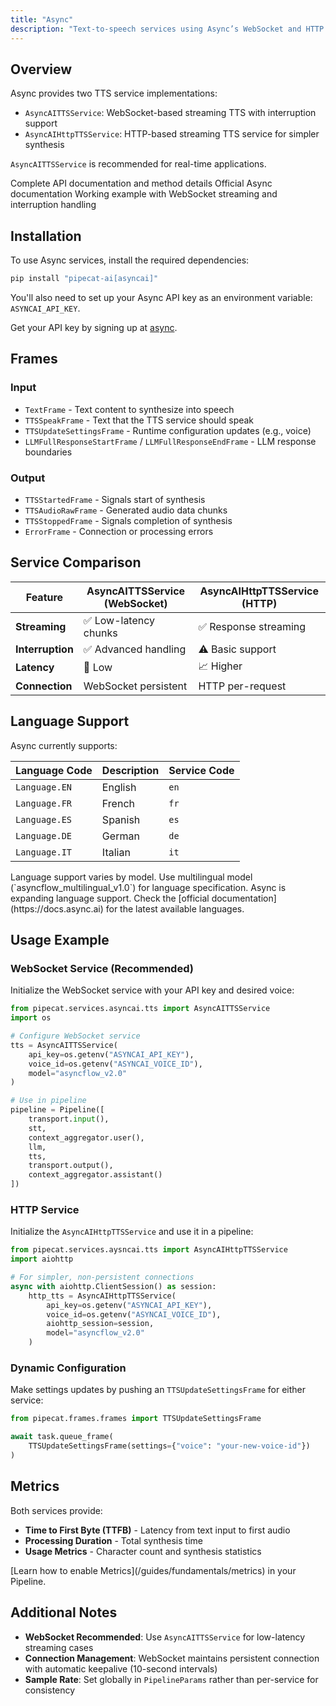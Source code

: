 ```yaml
---
title: "Async"
description: "Text-to-speech services using Async’s WebSocket and HTTP APIs"
---
```


## Overview

Async provides two TTS service implementations:

- `AsyncAITTSService`: WebSocket-based streaming TTS with interruption support
- `AsyncAIHttpTTSService`: HTTP-based streaming TTS service for simpler synthesis

<Tip>`AsyncAITTSService` is recommended for real-time applications.</Tip>

<CardGroup cols={3}>
  <Card
    title="API Reference"
    icon="code"
    href="https://reference-server.pipecat.ai/en/latest/api/pipecat.services.asyncai.tts.html"
  >
    Complete API documentation and method details
  </Card>
  <Card title="Async Docs" icon="book" href="https://docs.async.ai/">
    Official Async documentation
  </Card>
  <Card
    title="Example Code"
    icon="play"
    href="https://github.com/pipecat-ai/pipecat/blob/main/examples/foundational/07ac-interruptible-asyncai.py"
  >
    Working example with WebSocket streaming and interruption handling
  </Card>
</CardGroup>

## Installation

To use Async services, install the required dependencies:

```bash
pip install "pipecat-ai[asyncai]"
```

You'll also need to set up your Async API key as an environment variable: `ASYNCAI_API_KEY`.

<Tip>Get your API key by signing up at [async](https://async.ai).</Tip>

## Frames

### Input

- `TextFrame` - Text content to synthesize into speech
- `TTSSpeakFrame` - Text that the TTS service should speak
- `TTSUpdateSettingsFrame` - Runtime configuration updates (e.g., voice)
- `LLMFullResponseStartFrame` / `LLMFullResponseEndFrame` - LLM response boundaries

### Output

- `TTSStartedFrame` - Signals start of synthesis
- `TTSAudioRawFrame` - Generated audio data chunks
- `TTSStoppedFrame` - Signals completion of synthesis
- `ErrorFrame` - Connection or processing errors

## Service Comparison

| Feature          | AsyncAITTSService (WebSocket) | AsyncAIHttpTTSService (HTTP) |
| ---------------- | ----------------------------- | ---------------------------- |
| **Streaming**    | ✅ Low-latency chunks         | ✅ Response streaming        |
| **Interruption** | ✅ Advanced handling          | ⚠️ Basic support             |
| **Latency**      | 🚀 Low                        | 📈 Higher                    |
| **Connection**   | WebSocket persistent          | HTTP per-request             |

## Language Support

Async currently supports:

| Language Code | Description | Service Code |
| ------------- | ----------- | ------------ |
| `Language.EN` | English     | `en`         |
| `Language.FR` | French      | `fr`         |
| `Language.ES` | Spanish     | `es`         |
| `Language.DE` | German      | `de`         |
| `Language.IT` | Italian     | `it`         |

<Note>
  Language support varies by model. Use multilingual model
  (`asyncflow_multilingual_v1.0`) for language specification.
</Note>
<Note>
  Async is expanding language support. Check the [official
  documentation](https://docs.async.ai) for the latest available languages.
</Note>

## Usage Example

### WebSocket Service (Recommended)

Initialize the WebSocket service with your API key and desired voice:

```python
from pipecat.services.asyncai.tts import AsyncAITTSService
import os

# Configure WebSocket service
tts = AsyncAITTSService(
    api_key=os.getenv("ASYNCAI_API_KEY"),
    voice_id=os.getenv("ASYNCAI_VOICE_ID"),
    model="asyncflow_v2.0"
)

# Use in pipeline
pipeline = Pipeline([
    transport.input(),
    stt,
    context_aggregator.user(),
    llm,
    tts,
    transport.output(),
    context_aggregator.assistant()
])
```

### HTTP Service

Initialize the `AsyncAIHttpTTSService` and use it in a pipeline:

```python
from pipecat.services.aysncai.tts import AsyncAIHttpTTSService
import aiohttp

# For simpler, non-persistent connections
async with aiohttp.ClientSession() as session:
    http_tts = AsyncAIHttpTTSService(
        api_key=os.getenv("ASYNCAI_API_KEY"),
        voice_id=os.getenv("ASYNCAI_VOICE_ID"),
        aiohttp_session=session,
        model="asyncflow_v2.0"
    )
```

### Dynamic Configuration

Make settings updates by pushing an `TTSUpdateSettingsFrame` for either service:

```python
from pipecat.frames.frames import TTSUpdateSettingsFrame

await task.queue_frame(
    TTSUpdateSettingsFrame(settings={"voice": "your-new-voice-id"})
)
```

## Metrics

Both services provide:

- **Time to First Byte (TTFB)** - Latency from text input to first audio
- **Processing Duration** - Total synthesis time
- **Usage Metrics** - Character count and synthesis statistics

<Info>
  [Learn how to enable Metrics](/guides/fundamentals/metrics) in your Pipeline.
</Info>

## Additional Notes

- **WebSocket Recommended**: Use `AsyncAITTSService` for low-latency streaming cases
- **Connection Management**: WebSocket maintains persistent connection with automatic keepalive (10-second intervals)
- **Sample Rate**: Set globally in `PipelineParams` rather than per-service for consistency
